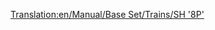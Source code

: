 [[Translation:en/Manual/Base Set/Trains/SH '8P']]
{{es/Manual/Base Set/Trains/Trenes|Imagen=[[File:en/Manual/Base Set/Trains/Sh8p.png]]
|Nombre=SH "8P"
|Precio=51.562 € (25.781 £)
|Velocidad=144 km/h (90 mph)
|Peso=170 t
|Potencia=1.600 CV (1.193 kW)
|Coste-anual=2.132 € (4.264 £)
|Diseño=1954
|Duración=23
|Capacidad=--
|Descripción=La más rápido, la locomotora más potente (y más cara) de TTD en el clima templado. Los nostálgicos del vapor pueden ser reacios a actualizarla por otras máquinas...
|Vida-real=Curiosamente, esta locomotora está basada en la única [https://www.wikipedia.org/wiki/BR Standard Class 8 British Railways Standard Class 8 ''«Duke of Gloucester»''].
}}